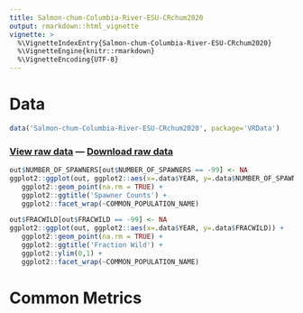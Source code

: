 ```yaml
---
title: Salmon-chum-Columbia-River-ESU-CRchum2020
output: rmarkdown::html_vignette
vignette: >
  %\VignetteIndexEntry{Salmon-chum-Columbia-River-ESU-CRchum2020}
  %\VignetteEngine{knitr::rmarkdown}
  %\VignetteEncoding{UTF-8}
---
```


# Data

```r
data('Salmon-chum-Columbia-River-ESU-CRchum2020', package='VRData')
```

### [View raw data](../data/Salmon-chum-Columbia-River-ESU-CRchum2020.html) &#8212; [Download raw data](../data/Salmon-chum-Columbia-River-ESU-CRchum2020.csv)

```r
out$NUMBER_OF_SPAWNERS[out$NUMBER_OF_SPAWNERS == -99] <- NA
ggplot2::ggplot(out, ggplot2::aes(x=.data$YEAR, y=.data$NUMBER_OF_SPAWNERS)) +
   ggplot2::geom_point(na.rm = TRUE) +
   ggplot2::ggtitle('Spawner Counts') +
   ggplot2::facet_wrap(~COMMON_POPULATION_NAME)
```

```r
out$FRACWILD[out$FRACWILD == -99] <- NA
ggplot2::ggplot(out, ggplot2::aes(x=.data$YEAR, y=.data$FRACWILD)) +
   ggplot2::geom_point(na.rm = TRUE) +
   ggplot2::ggtitle('Fraction Wild') +
   ggplot2::ylim(0,1) +
   ggplot2::facet_wrap(~COMMON_POPULATION_NAME)
```

# Common Metrics




